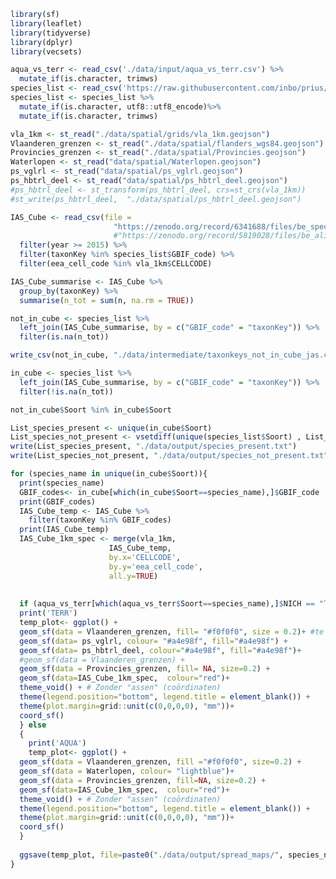 ```r
library(sf)
library(leaflet)
library(tidyverse)
library(dplyr)
library(vecsets)
```

```r
aqua_vs_terr <- read_csv('./data/input/aqua_vs_terr.csv') %>%
  mutate_if(is.character, trimws)
species_list <- read_csv('https://raw.githubusercontent.com/inbo/prius/f52fc4e0bb060d5a3d372d1650502602a0a562fd/data/input/prius_species_list.csv') #species_list in main branch
species_list <- species_list %>%
  mutate_if(is.character, utf8::utf8_encode)%>%
  mutate_if(is.character, trimws)
```

```r
vla_1km <- st_read("./data/spatial/grids/vla_1km.geojson")
Vlaanderen_grenzen <- st_read("./data/spatial/flanders_wgs84.geojson")
Provincies_grenzen <- st_read("./data/spatial/Provincies.geojson")
Waterlopen <- st_read("data/spatial/Waterlopen.geojson")
ps_vglrl <- st_read("data/spatial/ps_vglrl.geojson")
ps_hbtrl_deel <- st_read("data/spatial/ps_hbtrl_deel.geojson")
#ps_hbtrl_deel <- st_transform(ps_hbtrl_deel, crs=st_crs(vla_1km))
#st_write(ps_hbtrl_deel,  "./data/spatial/ps_hbtrl_deel.geojson")
```

```r
IAS_Cube <- read_csv(file =
                       "https://zenodo.org/record/6341688/files/be_species_cube.csv?download=1") %>%
                       #"https://zenodo.org/record/5819028/files/be_alientaxa_cube.csv?download=1") %>% 
  filter(year >= 2015) %>% 
  filter(taxonKey %in% species_list$GBIF_code) %>% 
  filter(eea_cell_code %in% vla_1km$CELLCODE)
```

```r
IAS_Cube_summarise <- IAS_Cube %>% 
  group_by(taxonKey) %>% 
  summarise(n_tot = sum(n, na.rm = TRUE))

not_in_cube <- species_list %>% 
  left_join(IAS_Cube_summarise, by = c("GBIF_code" = "taxonKey")) %>% 
  filter(is.na(n_tot))

write_csv(not_in_cube, "./data/intermediate/taxonkeys_not_in_cube_jas.csv")

in_cube <- species_list %>% 
  left_join(IAS_Cube_summarise, by = c("GBIF_code" = "taxonKey")) %>% 
  filter(!is.na(n_tot))

not_in_cube$Soort %in% in_cube$Soort

List_species_present <- unique(in_cube$Soort)
List_species_not_present <- vsetdiff(unique(species_list$Soort) , List_species_present)
write(List_species_present, "./data/output/species_present.txt")
write(List_species_not_present, "./data/output/species_not_present.txt")
```



```r
for (species_name in unique(in_cube$Soort)){
  print(species_name)
  GBIF_codes<- in_cube[which(in_cube$Soort==species_name),]$GBIF_code
  print(GBIF_codes)
  IAS_Cube_temp <- IAS_Cube %>%
    filter(taxonKey %in% GBIF_codes)
  print(IAS_Cube_temp)
  IAS_Cube_1km_spec <- merge(vla_1km,
                      IAS_Cube_temp,
                      by.x='CELLCODE',
                      by.y='eea_cell_code',
                      all.y=TRUE)
  
  
  if (aqua_vs_terr[which(aqua_vs_terr$Soort==species_name),]$NICH == "TERR") {
  print('TERR')
  temp_plot<- ggplot() +
  geom_sf(data = Vlaanderen_grenzen, fill= "#f0f0f0", size = 0.2)+ #te activeren indien achterkleur grijs
  geom_sf(data= ps_vglrl, colour= "#a4e98f", fill="#a4e98f") + 
  geom_sf(data= ps_hbtrl_deel, colour="#a4e98f", fill="#a4e98f")+
  #geom_sf(data = Vlaanderen_grenzen) +
  geom_sf(data = Provincies_grenzen, fill= NA, size=0.2) +
  geom_sf(data=IAS_Cube_1km_spec,  colour="red")+
  theme_void() + # Zonder "assen" (coördinaten)
  theme(legend.position="bottom", legend.title = element_blank()) +
  theme(plot.margin=grid::unit(c(0,0,0,0), "mm"))+
  coord_sf()
  } else
  {
    print('AQUA')
    temp_plot<- ggplot() +
  geom_sf(data = Vlaanderen_grenzen, fill ="#f0f0f0", size=0.2) +
  geom_sf(data = Waterlopen, colour= "lightblue")+
  geom_sf(data = Provincies_grenzen, fill=NA, size=0.2) +
  geom_sf(data=IAS_Cube_1km_spec,  colour="red")+
  theme_void() + # Zonder "assen" (coördinaten)
  theme(legend.position="bottom", legend.title = element_blank()) +
  theme(plot.margin=grid::unit(c(0,0,0,0), "mm"))+
  coord_sf()
  }
  
  ggsave(temp_plot, file=paste0("./data/output/spread_maps/", species_name,".png"), width = 15, height = 6.4, units = "cm", dpi=200)
}
```

